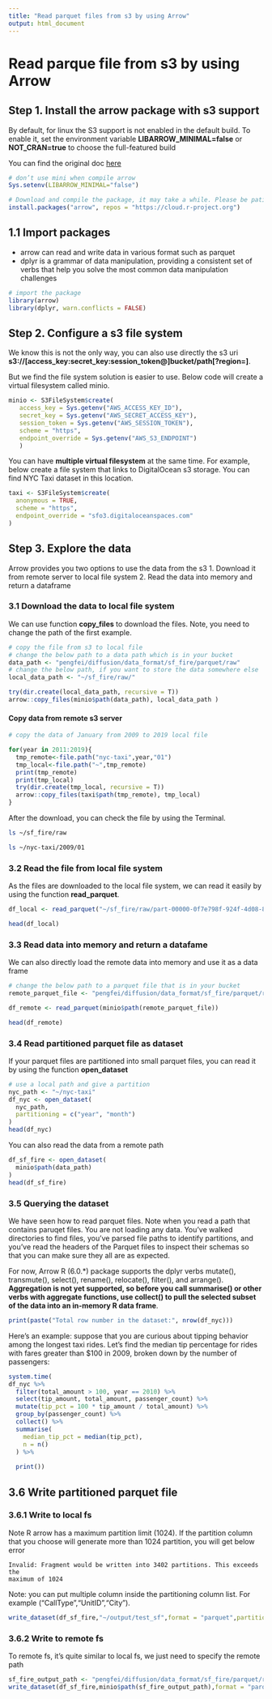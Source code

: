 ```yaml
---
title: "Read parquet files from s3 by using Arrow"
output: html_document
---
```


# Read parque file from s3 by using Arrow 

## Step 1. Install the arrow package with s3 support

By default, for linux the S3 support is not enabled in the default build. 
To enable it, set the environment variable **LIBARROW_MINIMAL=false** or 
**NOT_CRAN=true** to choose the full-featured build

You can find the original doc [here](https://arrow.apache.org/docs/r/articles/install.html)

```r
# don’t use mini when compile arrow
Sys.setenv(LIBARROW_MINIMAL="false")

# Download and compile the package, it may take a while. Please be patient
install.packages("arrow", repos = "https://cloud.r-project.org")


```

## 1.1 Import packages

- arrow can read and write data in various format such as parquet
- dplyr is a grammar of data manipulation, providing a consistent set of 
  verbs that help you solve the most common data manipulation challenges
```r
# import the package
library(arrow)
library(dplyr, warn.conflicts = FALSE)
```

## Step 2. Configure a s3 file system

We know this is not the only way, you can also use directly the s3 uri **s3://[access_key:secret_key:session_token@]bucket/path[?region=]**.

But we find the file system solution is easier to use. Below code will create
a virtual filesystem called minio.  

```r
minio <- S3FileSystem$create(
   access_key = Sys.getenv("AWS_ACCESS_KEY_ID"),
   secret_key = Sys.getenv("AWS_SECRET_ACCESS_KEY"),
   session_token = Sys.getenv("AWS_SESSION_TOKEN"),
   scheme = "https",
   endpoint_override = Sys.getenv("AWS_S3_ENDPOINT")
   )
```

You can have **multiple virtual filesystem** at the same time. For example, 
below create a file system that links to DigitalOcean s3 storage. You can find 
NYC Taxi dataset in this location.

```r

taxi <- S3FileSystem$create(
  anonymous = TRUE,
  scheme = "https",
  endpoint_override = "sfo3.digitaloceanspaces.com"
)


```

## Step 3. Explore the data

Arrow provides you two options to use the data from the s3
1. Download it from remote server to local file system
2. Read the data into memory and return a dataframe

### 3.1 Download the data to local file system

We can use function **copy_files** to download the files. Note, you need to 
change the path of the first example. 


```r

# copy the file from s3 to local file
# change the below path to a data path which is in your bucket 
data_path <- "pengfei/diffusion/data_format/sf_fire/parquet/raw"
# change the below path, if you want to store the data somewhere else
local_data_path <- "~/sf_fire/raw/"

try(dir.create(local_data_path, recursive = T))
arrow::copy_files(minio$path(data_path), local_data_path )

```

#### Copy data from remote s3 server 
```r
# copy the data of January from 2009 to 2019 local file

for(year in 2011:2019){
  tmp_remote<-file.path("nyc-taxi",year,"01")
  tmp_local<-file.path("~",tmp_remote)
  print(tmp_remote)
  print(tmp_local)
  try(dir.create(tmp_local, recursive = T))
  arrow::copy_files(taxi$path(tmp_remote), tmp_local)
}


```




After the download, you can check the file by using the Terminal.

```bash
ls ~/sf_fire/raw

ls ~/nyc-taxi/2009/01
```

### 3.2 Read the file from local file system

As the files are downloaded to the local file system, we can read it 
easily by using the function **read_parquet**.

```r

df_local <- read_parquet("~/sf_fire/raw/part-00000-0f7e798f-924f-4d08-8196-73fd17a47c4e-c000.gz.parquet")

head(df_local)

```

### 3.3 Read data into memory and return a datafame 

We can also directly load the remote data into memory and use it as a data frame

```r
# change the below path to a parquet file that is in your bucket
remote_parquet_file <- "pengfei/diffusion/data_format/sf_fire/parquet/raw/part-00000-0f7e798f-924f-4d08-8196-73fd17a47c4e-c000.gz.parquet"

df_remote <- read_parquet(minio$path(remote_parquet_file))

head(df_remote)

```

### 3.4 Read partitioned parquet file as dataset

If your parquet files are partitioned into small parquet files, you can read
it by using the function **open_dataset**

```r

# use a local path and give a partition
nyc_path <- "~/nyc-taxi"
df_nyc <- open_dataset(
  nyc_path,
  partitioning = c("year", "month")
)
head(df_nyc)
```
You can also read the data from a remote path

```r
df_sf_fire <- open_dataset(
  minio$path(data_path)
)
head(df_sf_fire)
```

### 3.5 Querying the dataset

We have seen how to read parquet files. Note when you read a path that contains 
paruqet files. You are not loading any data. You’ve walked directories to 
find files, you’ve parsed file paths to identify partitions, and you’ve read 
the headers of the Parquet files to inspect their schemas so that you can make 
sure they all are as expected.

For now, Arrow R (6.0.*) package supports the dplyr verbs mutate(), transmute(), 
select(), rename(), relocate(), filter(), and arrange(). **Aggregation is not 
yet supported, so before you call summarise() or other verbs with aggregate 
functions, use collect() to pull the selected subset of the data into an 
in-memory R data frame**.

```r
print(paste("Total row number in the dataset:", nrow(df_nyc)))
```

Here’s an example: suppose that you are curious about tipping behavior among 
the longest taxi rides. Let’s find the median tip percentage for rides with 
fares greater than $100 in 2009, broken down by the number of passengers:

```r
system.time(
df_nyc %>%
  filter(total_amount > 100, year == 2010) %>%
  select(tip_amount, total_amount, passenger_count) %>%
  mutate(tip_pct = 100 * tip_amount / total_amount) %>%
  group_by(passenger_count) %>%
  collect() %>%
  summarise(
    median_tip_pct = median(tip_pct),
    n = n()
  ) %>%
  
  print())
```


## 3.6 Write partitioned parquet file


### 3.6.1 Write to local fs

Note R arrow has a maximum partition limit (1024). If the partition column
that you choose will generate more than 1024 partition, you will get below
error
```text
Invalid: Fragment would be written into 3402 partitions. This exceeds the 
maximum of 1024
```

Note: you can put multiple column inside the partitioning column list.
For example ("CallType","UnitID","City"). 

```r
write_dataset(df_sf_fire,"~/output/test_sf",format = "parquet",partitioning = c("CallType"),hive_style = TRUE)
```
### 3.6.2 Write to remote fs

To remote fs, it's quite similar to local fs, we just need to specify the 
remote path

```r
sf_fire_output_path <- "pengfei/diffusion/data_format/sf_fire/parquet/r_arrow/partitioned_parquet"
write_dataset(df_sf_fire,minio$path(sf_fire_output_path),format = "parquet",partitioning = c("CallType"),hive_style = TRUE)
```



